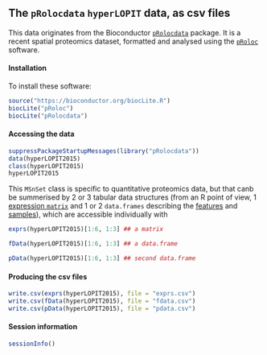 ## The `pRolocdata` `hyperLOPIT` data, as csv files

This data originates from the Bioconductor
[`pRolocdata`](http://bioconductor.org/packages/release/data/experiment/html/pRolocdata.html)
package. It is a recent spatial proteomics dataset, formatted and
analysed using the
[`pRoloc`](http://bioconductor.org/packages/release/bioc/html/pRoloc.html)
software.

#### Installation

To install these software:

```r
source("https://bioconductor.org/biocLite.R")
biocLite("pRoloc")
biocLite("pRolocdata")
```

#### Accessing the data

```r
suppressPackageStartupMessages(library("pRolocdata"))
data(hyperLOPIT2015)
class(hyperLOPIT2015)
hyperLOPIT2015
```

This `MSnSet` class is specific to quantitative proteomics data, but
that canb be summerised by 2 or 3 tabular data structures (from an R
point of view, 1 [expression `matrix`](./exprs.csv) and 1 or 2
`data.frames` describing the [features](./fdata.csv) and
[samples](./pdata.csv)), which are accessible individually with

```r
exprs(hyperLOPIT2015)[1:6, 1:3] ## a matrix
```

```r
fData(hyperLOPIT2015)[1:6, 1:3] ## a data.frame
```

```r
pData(hyperLOPIT2015)[1:6, 1:3] ## second data.frame
```

#### Producing the csv files

```r
write.csv(exprs(hyperLOPIT2015), file = "exprs.csv")
write.csv(fData(hyperLOPIT2015), file = "fdata.csv")
write.csv(pData(hyperLOPIT2015), file = "pdata.csv")
```

#### Session information

```r
sessionInfo()
```
